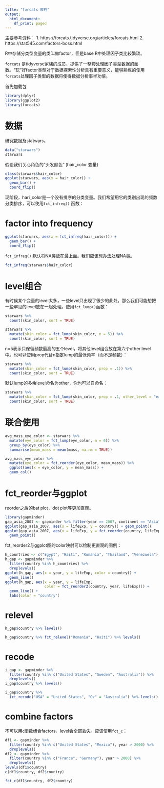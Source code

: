 ```yaml
---
title: "forcats 教程"
output:
  html_document:
    df_print: paged
---
```


主要参考资料：
1. https://forcats.tidyverse.org/articles/forcats.html
2. https://stat545.com/factors-boss.html


R中存储分类型变量的类叫做factor，但是base R中处理因子类比较繁琐。

`forcats` 是tidyverse家族的成员，提供了一整套处理因子类型数据的函数。“玩”好factor类型对于数据探索性分析具有重要意义，能够熟练的使用`forcats`处理因子类型的数据将使得数据分析事半功倍。

首先加载包
```r
library(dplyr)
library(ggplot2)
library(forcats)
```

# 数据
研究数据及statwars。
```r
data("starwars")
starwars
```

假设我们关心角色的“头发颜色” (hair_color 变量)


```r
class(starwars$hair_color)
ggplot(starwars, aes(x = hair_color)) + 
  geom_bar() + 
  coord_flip()
```

现阶段，hari_color是一个没有排序的分类变量。我们希望用它的类别出现的频数分类排序，可以使用`fct_infreq()` 函数：

# factor into frequency

```r
ggplot(starwars, aes(x = fct_infreq(hair_color))) + 
  geom_bar() + 
  coord_flip()
```

`fct_infreq()` 默认将NA类放在最上面。我们应该想办法处理NA类。
```r
fct_infreq(starwars$hair_color)
```


# level组合

有时候某个变量的level太多，一些level只出现了很少的此处，那么我们可能想把一些罕见的level放在一起处理。使用`fct_lump()`函数：
```r
starwars %>%
  count(skin_color, sort = TRUE)
```
```r
starwars %>%
  mutate(skin_color = fct_lump(skin_color, n = 5)) %>%
  count(skin_color, sort = TRUE)
```
n=5表示只保留频数最高的五个level，将其他level组合放在第六个other level中。也可以使用prop代替n指定lump的最低频率（而不是频数）：
```r
starwars %>%
  mutate(skin_color = fct_lump(skin_color, prop = .1)) %>%
  count(skin_color, sort = TRUE)

```

默认lump的多余level命名为other，你也可以自命名：
```r
starwars %>%
  mutate(skin_color = fct_lump(skin_color, prop = .1, other_level = "extra")) %>%
  count(skin_color, sort = TRUE)
```

# 联合使用
```r
avg_mass_eye_color <- starwars %>%
  mutate(eye_color = fct_lump(eye_color, n = 6)) %>%
  group_by(eye_color) %>%
  summarise(mean_mass = mean(mass, na.rm = TRUE))

avg_mass_eye_color %>%
  mutate(eye_color = fct_reorder(eye_color, mean_mass)) %>%
  ggplot(aes(x = eye_color, y = mean_mass)) + 
  geom_col()
```

# fct_reorder与ggplot

reorder之后的bat plot，dot plot等更加直观。

```r
library(gapminder)
gap_asia_2007 <- gapminder %>% filter(year == 2007, continent == "Asia")
ggplot(gap_asia_2007, aes(x = lifeExp, y = country)) + geom_point()
ggplot(gap_asia_2007, aes(x = lifeExp, y = fct_reorder(country, lifeExp))) +
  geom_point()
```

fct_reorder2与ggplot图的color映射可以绘制更直观的图例：

```r
h_countries <- c("Egypt", "Haiti", "Romania", "Thailand", "Venezuela")
h_gap <- gapminder %>%
  filter(country %in% h_countries) %>% 
  droplevels()
ggplot(h_gap, aes(x = year, y = lifeExp, color = country)) +
  geom_line()
ggplot(h_gap, aes(x = year, y = lifeExp,
                  color = fct_reorder2(country, year, lifeExp))) +
  geom_line() +
  labs(color = "country")
```


# relevel
```r
h_gap$country %>% levels()

h_gap$country %>% fct_relevel("Romania", "Haiti") %>% levels()
```

# recode
```r
i_gap <- gapminder %>% 
  filter(country %in% c("United States", "Sweden", "Australia")) %>% 
  droplevels()
i_gap$country %>% levels()

i_gap$country %>%
  fct_recode("USA" = "United States", "Oz" = "Australia") %>% levels()
```

# combine factors
不可以用`c`函数组合factors，level会全部丢失。应该使用`fct_c`：

```r
df1 <- gapminder %>%
  filter(country %in% c("United States", "Mexico"), year > 2000) %>%
  droplevels()
df2 <- gapminder %>%
  filter(country %in% c("France", "Germany"), year > 2000) %>%
  droplevels()
levels(df1$country)
c(df1$country, df2$country)
```

```r
fct_c(df1$country, df2$country)
```












